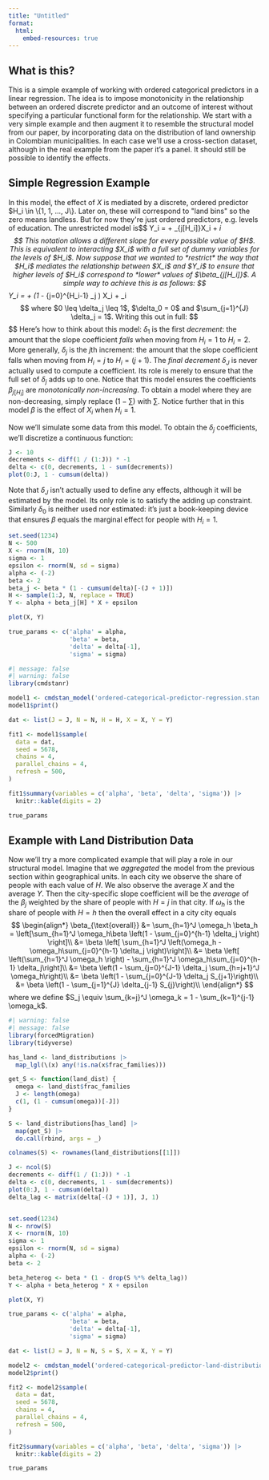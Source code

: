 ```yaml
---
title: "Untitled"
format: 
  html:
    embed-resources: true
---
```



## What is this?
This is a simple example of working with ordered categorical predictors in a linear regression. The idea is to impose monotonicity in the relationship between an ordered discrete predictor and an outcome of interest without specifying a particular functional form for the relationship. We start with a very simple example and then augment it to resemble the structural model from our paper, by incorporating data on the distribution of land ownership in Colombian municipalities. In each case we'll use a cross-section dataset, although in the real example from the paper it's a panel. It should still be possible to identify the effects.


## Simple Regression Example
In this model, the effect of $X$ is mediated by a discrete, ordered predictor $H_i \in \{1, 1, ..., J\}. Later on, these will correspond to "land bins" so the zero means landless. But for now they're just ordered predictors, e.g. levels of education. The unrestricted model is  
$$
Y_i = \alpha + \beta_{j[H_i]}X_i + \epsilon_i
$$
This notation allows a different slope for every possible value of $H$. This is equivalent to interacting $X_i$ with a full set of dummy variables for the levels of $H_i$. Now suppose that we wanted to *restrict* the way that $H_i$ mediates the relationship between $X_i$ and $Y_i$ to ensure that higher levels of $H_i$ correspond to *lower* values of $\beta_{j[H_i]}$. A simple way to achieve this is as follows:
$$
Y_i = \alpha + \beta \left(1 - \sum_{j=0}^{H_i-1} \delta_j \right) X_i + \epsilon_i
$$
where $0 \leq \delta_j \leq 1$, $\delta_0 = 0$ and $\sum_{j=1}^{J} \delta_j = 1$. Writing this out in full:
$$
\begin{align}
H_i = 1 &\implies \beta_j = \beta \\
H_i = 2 &\implies \beta_j = \beta_0(1 - \delta_1)\\ 
H_i = 3 &\implies \beta_j = \beta_0(1 - \delta_1 - \delta_2)\\
H_i = h &\implies \beta_j = \beta_0(1 - \delta_1 - \delta_2 - ... - \delta_{h-1})\\
\end{align}
$$
Here's how to think about this model: $\delta_1$ is the first *decrement*: the amount that the slope coefficient *falls* when moving from $H_i = 1$ to $H_i = 2$. More generally, $\delta_j$ is the $j$th increment: the amount that the slope coefficient falls when moving from $H_i = j$ to $H_i = (j + 1)$. The *final decrement* $\delta_J$ is never actually used to compute a coefficient. Its role is merely to ensure that the full set of $\delta_j$ adds up to one. Notice that this model ensures the coefficients $\beta_{j[H_i]}$ are *monotonically non-increasing*. To obtain a model where they are non-decreasing, simply replace $(1 - \sum)$ with $\sum$. Notice further that in this model $\beta$ is the effect of $X_i$ when $H_i = 1$. 

Now we'll simulate some data from this model. To obtain the $\delta_j$ coefficients, we'll discretize a continuous function: 
```r
J <- 10
decrements <- diff(1 / (1:J)) * -1
delta <- c(0, decrements, 1 - sum(decrements)) 
plot(0:J, 1 - cumsum(delta))
```
Note that $\delta_J$ isn't actually used to define any effects, although it will be estimated by the model. Its only role is to satisfy the adding up constraint. Similarly $\delta_0$ is neither used nor estimated: it's just a book-keeping device that ensures $\beta$ equals the marginal effect for people with $H_i = 1$.
```r
set.seed(1234)
N <- 500
X <- rnorm(N, 10) 
sigma <- 1
epsilon <- rnorm(N, sd = sigma)
alpha <- (-2)
beta <- 2
beta_j <- beta * (1 - cumsum(delta)[-(J + 1)])
H <- sample(1:J, N, replace = TRUE)
Y <- alpha + beta_j[H] * X + epsilon

plot(X, Y)

true_params <- c('alpha' = alpha,
                 'beta' = beta,
                 'delta' = delta[-1],
                 'sigma' = sigma)
```

```r
#| message: false
#| warning: false
library(cmdstanr)

model1 <- cmdstan_model('ordered-categorical-predictor-regression.stan')
model1$print()

dat <- list(J = J, N = N, H = H, X = X, Y = Y)

fit1 <- model1$sample(
  data = dat,
  seed = 5678,
  chains = 4,
  parallel_chains = 4,
  refresh = 500,
)

fit1$summary(variables = c('alpha', 'beta', 'delta', 'sigma')) |> 
  knitr::kable(digits = 2)

true_params
```



## Example with Land Distribution Data

Now we'll try a more complicated example that will play a role in our structural model. Imagine that we *aggregated* the model from the previous section within geographical units. In each city we observe the share of people with each value of $H$. We also observe the average $X$ and the average $Y$. Then the city-specific slope coefficient will be the *average* of the $\beta_j$ weighted by the share of people with $H = j$ in that city. If $\omega_h$ is the share of people with $H = h$ then the overall effect in a city city equals
$$
\begin{align*}
\beta_{\text{overall}} &= \sum_{h=1}^J \omega_h \beta_h =   \left[\sum_{h=1}^J \omega_h\beta \left(1 - \sum_{j=0}^{h-1} \delta_j  \right) \right]\\
&= \beta \left[ \sum_{h=1}^J \left(\omega_h - \omega_h\sum_{j=0}^{h-1}  \delta_j \right)\right]\\
&= \beta \left[ \left(\sum_{h=1}^J \omega_h \right) - \sum_{h=1}^J \omega_h\sum_{j=0}^{h-1}  \delta_j\right]\\
&= \beta \left(1 -  \sum_{j=0}^{J-1} \delta_j \sum_{h=j+1}^J \omega_h\right)\\
&= \beta \left(1 -  \sum_{j=0}^{J-1} \delta_j S_{j+1}\right)\\
&= \beta \left(1 -  \sum_{j=1}^{J} \delta_{j-1} S_{j}\right)\\
\end{align*}
$$
where we define $S_j \equiv \sum_{k=j}^J \omega_k = 1 - \sum_{k=1}^{j-1} \omega_k$.
```r
#| warning: false
#| message: false
library(forcedMigration)
library(tidyverse)

has_land <- land_distributions |> 
  map_lgl(\(x) any(!is.na(x$frac_families)))

get_S <- function(land_dist) {
  omega <- land_dist$frac_families
  J <- length(omega)
  c(1, (1 - cumsum(omega))[-J])
}

S <- land_distributions[has_land] |> 
  map(get_S) |> 
  do.call(rbind, args = _)

colnames(S) <- rownames(land_distributions[[1]])

J <- ncol(S)
decrements <- diff(1 / (1:J)) * -1
delta <- c(0, decrements, 1 - sum(decrements))
plot(0:J, 1 - cumsum(delta))
delta_lag <- matrix(delta[-(J + 1)], J, 1)


set.seed(1234)
N <- nrow(S)
X <- rnorm(N, 10) 
sigma <- 1
epsilon <- rnorm(N, sd = sigma)
alpha <- (-2)
beta <- 2

beta_heterog <- beta * (1 - drop(S %*% delta_lag))
Y <- alpha + beta_heterog * X + epsilon

plot(X, Y)

true_params <- c('alpha' = alpha,
                 'beta' = beta,
                 'delta' = delta[-1],
                 'sigma' = sigma)

dat <- list(J = J, N = N, S = S, X = X, Y = Y)

model2 <- cmdstan_model('ordered-categorical-predictor-land-distribution.stan')
model2$print()

fit2 <- model2$sample(
  data = dat,
  seed = 5678,
  chains = 4,
  parallel_chains = 4,
  refresh = 500,
)

fit2$summary(variables = c('alpha', 'beta', 'delta', 'sigma')) |> 
  knitr::kable(digits = 2)

true_params
```

